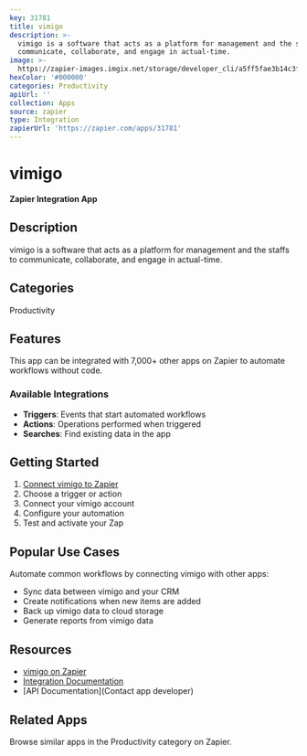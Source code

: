 ```yaml
---
key: 31781
title: vimigo
description: >-
  vimigo is a software that acts as a platform for management and the staffs to
  communicate, collaborate, and engage in actual-time.
image: >-
  https://zapier-images.imgix.net/storage/developer_cli/a5ff5fae3b14c3fd6e8d591e78a427d4.png?auto=format%2Ccompress&ixlib=python-3.0.0&q=50
hexColor: '#000000'
categories: Productivity
apiUrl: ''
collection: Apps
source: zapier
type: Integration
zapierUrl: 'https://zapier.com/apps/31781'
---
```

# vimigo

**Zapier Integration App**

## Description

vimigo is a software that acts as a platform for management and the staffs to communicate, collaborate, and engage in actual-time.

## Categories

Productivity

## Features

This app can be integrated with 7,000+ other apps on Zapier to automate workflows without code.

### Available Integrations

- **Triggers**: Events that start automated workflows
- **Actions**: Operations performed when triggered
- **Searches**: Find existing data in the app

## Getting Started

1. [Connect vimigo to Zapier](https://zapier.com/apps/31781)
2. Choose a trigger or action
3. Connect your vimigo account
4. Configure your automation
5. Test and activate your Zap

## Popular Use Cases

Automate common workflows by connecting vimigo with other apps:

- Sync data between vimigo and your CRM
- Create notifications when new items are added
- Back up vimigo data to cloud storage
- Generate reports from vimigo data

## Resources

- [vimigo on Zapier](https://zapier.com/apps/31781)
- [Integration Documentation](https://zapier.com/apps/31781/integrations)
- [API Documentation](Contact app developer)

## Related Apps

Browse similar apps in the Productivity category on Zapier.
